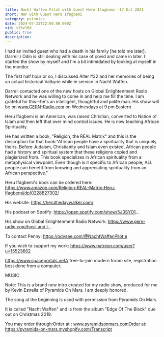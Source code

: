 ```yaml
---
title: Nacht Waffen Pilot with Guest Heru Ifagbemi--17 Oct 2021
short: NWP with Guest Heru Ifagbemi
category: psionics
date: 2024-07-23T22:00:00.000Z
vid: v55vl0d
public: true
description:
---
```

I had an invited guest who had a death in his family [he told me later]. Darrell / Odin is still dealing with his case of covid and came in later. I started the show by myself and I'm a bit intimidated by looking at myself in the monitor.

The first half hour or so, I discussed Alter #32 and her memories of being an actual historical Valkyrie while in service in Nacht Waffen.

Darrell contacted one of the new hosts on Global Enlightenment Radio Network and he was willing to come in and help me fill the time. I am grateful for this--he's an intelligent, thoughtful and polite man. His show will be on www.GERN-Radio.com on Wednesdays at 9 pm Eastern.

Heru Ifagbemi is an American, was raised Christian, converted to Nation of Islam and then left that over mind control issues. He is now teaching African Spirituality.

He has written a book, "Religion, the REAL Matrix" and this is the description for that book:"African people have a spirituality that is uniquely theirs. Before Judaism, Christianity and Islam even existed, African people had a history and spiritual system that these religions copied and plagiarized from. This book specializes in African spirituality from a metaphysical viewpoint. Even though is it specific to African people, ALL people can benefit from knowing and appreciating spirituality from an African perspective."

Heru Ifagbemi's book can be ordered here: https://www.amazon.com/Religion-REAL-Matrix-Heru-Ifagbemi/dp/0228827302/

His website: https://heruthedaywalker.com/

His podcast on Spotify: https://open.spotify.com/show/5J3SYO1...

His show on Global Enlightenment Radio Network: https://www.gern-radio.com/host-and-t...

To contact Penny: https://odysee.com/@NachtWaffenPilot:e

If you wish to support my work: https://www.patreon.com/user?u=15523662

https://www.spaceportals.net​​​​​A free-to-join modern forum site, registration best done from a computer.

MUSIC:

Note: This is a brand new intro created for my radio show, produced for me by Kevin Estrella of Pyramids On Mars. I am deeply honored.

The song at the beginning is used with permission from Pyramids On Mars.

It is called "Nacht Waffen" and is from the album "Edge Of The Black" due out on Christmas 2019.

You may order through:Order at : www.pyramidsonmars.comOrder at: https://pyramids-on-mars.myshopify.com/Transcript
